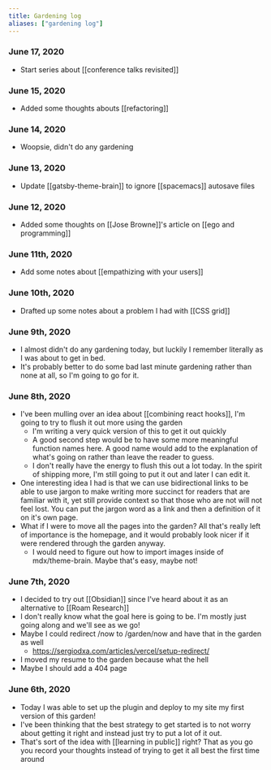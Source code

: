 ```yaml
---
title: Gardening log
aliases: ["gardening log"]
---
```


### June 17, 2020
- Start series about [[conference talks revisited]]

### June 15, 2020
- Added some thoughts abouts [[refactoring]]

### June 14, 2020
- Woopsie, didn't do any gardening

### June 13, 2020
- Update [[gatsby-theme-brain]] to ignore [[spacemacs]] autosave files

### June 12, 2020
- Added some thoughts on [[Jose Browne]]'s article on [[ego and programming]]

### June 11th, 2020
- Add some notes about [[empathizing with your users]]

### June 10th, 2020
- Drafted up some notes about a problem I had with [[CSS grid]]

### June 9th, 2020
- I almost didn't do any gardening today, but luckily I remember literally as I
  was about to get in bed.
- It's probably better to do some bad last minute gardening rather than none at
  all, so I'm going to go for it.


### June 8th, 2020
- I've been mulling over an idea about [[combining react hooks]], I'm going to
  try to flush it out more using the garden
  - I'm writing a very quick version of this to get it out quickly
  - A good second step would be to have some more meaningful function names
    here. A good name would add to the explanation of what's going on rather
    than leave the reader to guess.
  - I don't really have the energy to flush this out a lot today. In the spirit
    of shipping more, I'm still going to put it out and later I can edit it.
- One interesting idea I had is that we can use bidirectional links to be able
  to use jargon to make writing more succinct for readers that are familiar with
  it, yet still provide context so that those who are not will not feel lost.
  You can put the jargon word as a link and then a definition of it on it's own
  page.
- What if I were to move all the pages into the garden? All that's really left
  of importance is the homepage, and it would probably look nicer if it were
  rendered through the garden anyway.
  - I would need to figure out how to import images inside of mdx/theme-brain.
    Maybe that's easy, maybe not!


### June 7th, 2020

- I decided to try out [[Obsidian]] since I've heard about it as an alternative
  to [[Roam Research]]
- I don't really know what the goal here is going to be. I'm mostly just going
  along and we'll see as we go!
- Maybe I could redirect /now to /garden/now and have that in the garden as well
  - https://sergiodxa.com/articles/vercel/setup-redirect/
- I moved my resume to the garden because what the hell
- Maybe I should add a 404 page

### June 6th, 2020

- Today I was able to set up the plugin and deploy to my site my first version
  of this garden!
- I've been thinking that the best strategy to get started is to not worry about
  getting it right and instead just try to put a lot of it out.
- That's sort of the idea with [[learning in public]] right? That as you go you
  record your thoughts instead of trying to get it all best the first time
  around
